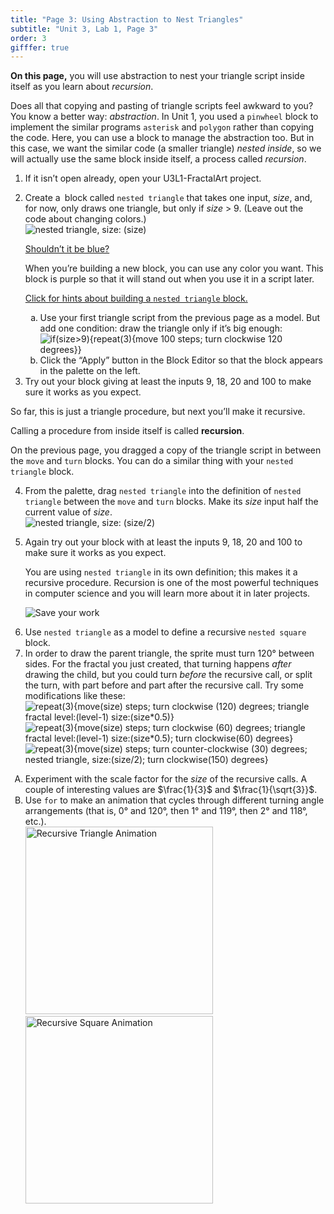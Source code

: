 ```yaml
---
title: "Page 3: Using Abstraction to Nest Triangles"
subtitle: "Unit 3, Lab 1, Page 3"
order: 3
gifffer: true
---
```


::: learn
<p><strong>On this page,</strong> you will use abstraction to nest your
triangle script inside itself as you learn about <em>recursion</em>.</p>
:::

<p>Does all that copying and pasting of triangle scripts feel awkward to
you? You know a better way: <em>abstraction</em>. In Unit 1, you used a
<code>pinwheel</code> block to implement the similar programs
<code>asterisk</code> and <code>polygon</code> rather than copying the
code. Here, you can use a block to manage the abstraction too. But in
this case, we want the similar code (a smaller triangle) <em>nested
inside</em>, so we will actually use the same block inside itself, a
process called <em>recursion</em>.</p>

::: forYouToDo
<ol start="1">

<li>If it isn't open already, open your U3L1-FractalArt project.</li>

<li>

Create a<code> </code>block called <code>nested triangle</code> that
takes one input, <var>size</var>, and, for now, only draws one triangle,
but only if <var>size</var> \> 9. (Leave out the code about changing
colors.)
<br /><img src="/img/2-complexity/nested-tri-no-color-proto.png" title="nested triangle, size: (size)" alt="nested triangle, size: (size)" class="indent"/>

::: endnote
<p><a href="#hint-purple" data-bs-toggle="collapse" title="Shouldn't it be blue?">Shouldn't
it be blue?</a></p>

::: {#hint-purple .collapse}
<p>When you're building a new block, you can use any color you want.
This block is purple so that it will stand out when you use it in a
script later.</p>
:::

<p><a href="#hint-nested" data-bs-toggle="collapse" title="Click for hints about building a nested triangle block.">Click
for hints about building a <code>nested triangle</code> block.</a></p>

::: {#hint-nested .collapse}
<ol type="a">

<li>Use your first triangle script from the previous page as a model.
But add one condition: draw the triangle only if it's big enough:<br />
<img src="/img/2-complexity/triangle.png" title="if(size&gt;9){repeat(3){move 100 steps; turn clockwise 120 degrees}}" alt="if(size&gt;9){repeat(3){move 100 steps; turn clockwise 120 degrees}}" class="indent"/></li>

<li>Click the "Apply" button in the Block Editor so that the block
appears in the palette on the left.</li>

</ol>
:::
:::

</li>

<li>Try out your block giving at least the inputs 9, 18, 20 and 100 to
make sure it works as you expect.</li>

</ol>
:::

<p>So far, this is just a triangle procedure, but next you'll make it
recursive.</p>

::: vocabFullWidth
<p>Calling a procedure from inside itself is called
<strong>recursion</strong>.</p>
:::

<p>On the previous page, you dragged a copy of the triangle script in
between the <code>move</code> and <code>turn</code> blocks. You can do a
similar thing with your <code>nested triangle</code> block.</p>

::: forYouToDo
<ol start="4">

<li>From the palette, drag <code>nested triangle</code> into the
definition of <code>nested triangle</code> between the <code>move</code>
and <code>turn</code> blocks. Make its <var>size</var> input half the
current value of <var>size</var>.<br />
<img src="/img/2-complexity/nested-tri-recur-no-color.png" title="nested triangle, size: (size/2)" alt="nested triangle, size: (size/2)" class="indent"/></li>

<li>

Again try out your block with at least the inputs 9, 18, 20 and 100 to
make sure it works as you expect.\

::: endnote
You are using <code>nested triangle</code> in its own definition; this
makes it a recursive procedure. Recursion is one of the most powerful
techniques in computer science and you will learn more about it in later
projects.
:::

</li>

<img src="/img/icons/save-now.png" title="Save your work" alt="Save your work" class="inline"/>

</ol>
:::

::: ifTime
<ol start="6">

<li>Use <code>nested triangle</code> as a model to define a recursive
<code>nested square</code> block.</li>

<li>In order to draw the parent triangle, the sprite must turn 120°
between sides. For the fractal you just created, that turning happens
<em>after</em> drawing the child, but you could turn <em>before</em> the
recursive call, or split the turn, with part before and part after the
recursive call. Try some modifications like these:<br />
<img src="/img/2-complexity/triangle-fractal-variation01.png" title="repeat(3){move(size) steps; turn clockwise (120) degrees; nested triangle, size:(size/2)}" alt="repeat(3){move(size) steps; turn clockwise (120) degrees; triangle fractal level:(level-1) size:(size*0.5)}" class="indent"/><br />
<img src="/img/2-complexity/triangle-fractal-variation02.png" title="repeat(3){move(size) steps; turn clockwise (60) degrees; nested triangle, size:(size/2); turn clockwise(60) degrees}" alt="repeat(3){move(size) steps; turn clockwise (60) degrees; triangle fractal level:(level-1) size:(size*0.5); turn clockwise(60) degrees}" class="indent"/><br />
<img src="/img/2-complexity/triangle-fractal-variation03.png" title="repeat(3){move(size) steps; turn counter-clockwise (30) degrees; triangle fractal level:(level-1) size:(size*0.5); turn clockwise(150) degrees}" alt="repeat(3){move(size) steps; turn counter-clockwise (30) degrees; nested triangle, size:(size/2); turn clockwise(150) degrees}" class="indent"/></li>

</ol>
:::

::: takeItFurther
<ol type="A">

<li>Experiment with the scale factor for the <var>size</var> of the
recursive calls. A couple of interesting values are $\frac{1}{3}$ and $\frac{1}{\sqrt{3}}$.</li>

<li>Use <code>for</code> to make an animation that cycles through
different turning angle arrangements (that is, 0° and 120°, then 1° and
119°, then 2° and 118°, etc.).<br />
<img src="/img/2-complexity/U2ImageVideoAddendum_img/RecursiveTriangleAnimation.gif" title="Recursive Triangle Animation" alt="Recursive Triangle Animation" height="300"/>
<img src="/img/2-complexity/U2ImageVideoAddendum_img/RecursiveSquareAnimation.gif" title="Recursive Square Animation" alt="Recursive Square Animation" height="300"/></li>

</ol>
:::
